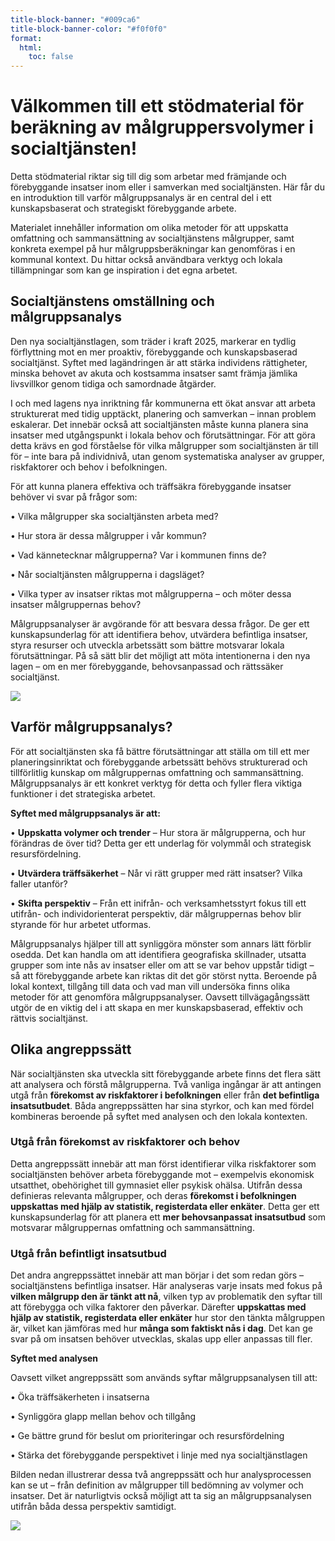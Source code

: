 ```yaml
---
title-block-banner: "#009ca6"
title-block-banner-color: "#f0f0f0"
format: 
  html:
    toc: false
---
```



# Välkommen till ett stödmaterial för beräkning av målgruppersvolymer i socialtjänsten! 

Detta stödmaterial riktar sig till dig som arbetar med främjande och förebyggande insatser inom eller i samverkan med socialtjänsten. Här får du en introduktion till varför målgruppsanalys är en central del i ett kunskapsbaserat och strategiskt förebyggande arbete. 

Materialet innehåller information om olika metoder för att uppskatta omfattning och sammansättning av socialtjänstens målgrupper, samt konkreta exempel på hur målgruppsberäkningar kan genomföras i en kommunal kontext. Du hittar också användbara verktyg och lokala tillämpningar som kan ge inspiration i det egna arbetet.


## Socialtjänstens omställning och målgruppsanalys

Den nya socialtjänstlagen, som träder i kraft 2025, markerar en tydlig förflyttning mot en mer proaktiv, förebyggande och kunskapsbaserad socialtjänst. Syftet med lagändringen är att stärka individens rättigheter, minska behovet av akuta och kostsamma insatser samt främja jämlika livsvillkor genom tidiga och samordnade åtgärder.

I och med lagens nya inriktning får kommunerna ett ökat ansvar att arbeta strukturerat med tidig upptäckt, planering och samverkan – innan problem eskalerar. Det innebär också att socialtjänsten måste kunna planera sina insatser med utgångspunkt i lokala behov och förutsättningar. För att göra detta krävs en god förståelse för vilka målgrupper som socialtjänsten är till för – inte bara på individnivå, utan genom systematiska analyser av grupper, riskfaktorer och behov i befolkningen.

För att kunna planera effektiva och träffsäkra förebyggande insatser behöver vi svar på frågor som:

•	Vilka målgrupper ska socialtjänsten arbeta med?

•	Hur stora är dessa målgrupper i vår kommun?

•	Vad kännetecknar målgrupperna? Var i kommunen finns de?

•	Når socialtjänsten målgrupperna i dagsläget?

•	Vilka typer av insatser riktas mot målgrupperna – och möter dessa insatser målgruppernas behov?

Målgruppsanalyser är avgörande för att besvara dessa frågor. De ger ett kunskapsunderlag för att identifiera behov, utvärdera befintliga insatser, styra resurser och utveckla arbetssätt som bättre motsvarar lokala förutsättningar. På så sätt blir det möjligt att möta intentionerna i den nya lagen – om en mer förebyggande, behovsanpassad och rättssäker socialtjänst.


![](/omstallning.png)

## Varför målgruppsanalys?

För att socialtjänsten ska få bättre förutsättningar att ställa om till ett mer planeringsinriktat och förebyggande arbetssätt behövs strukturerad och tillförlitlig kunskap om målgruppernas omfattning och sammansättning. Målgruppsanalys är ett konkret verktyg för detta och fyller flera viktiga funktioner i det strategiska arbetet.

**Syftet med målgruppsanalys är att:**

•	**Uppskatta volymer och trender** – Hur stora är målgrupperna, och hur förändras de över tid? Detta ger ett underlag för volymmål och strategisk resursfördelning.

•	**Utvärdera träffsäkerhet** – Når vi rätt grupper med rätt insatser? Vilka faller utanför?

•	**Skifta perspektiv** – Från ett inifrån- och verksamhetsstyrt fokus till ett utifrån- och individorienterat perspektiv, där målgruppernas behov blir styrande för hur arbetet utformas.

Målgruppsanalys hjälper till att synliggöra mönster som annars lätt förblir osedda. Det kan handla om att identifiera geografiska skillnader, utsatta grupper som inte nås av insatser eller om att se var behov uppstår tidigt – så att förebyggande arbete kan riktas dit det gör störst nytta.
Beroende på lokal kontext, tillgång till data och vad man vill undersöka finns olika metoder för att genomföra målgruppsanalyser. Oavsett tillvägagångssätt utgör de en viktig del i att skapa en mer kunskapsbaserad, effektiv och rättvis socialtjänst.

## Olika angreppssätt

När socialtjänsten ska utveckla sitt förebyggande arbete finns det flera sätt att analysera och förstå målgrupperna. Två vanliga ingångar är att antingen utgå från **förekomst av riskfaktorer i befolkningen** eller från **det befintliga insatsutbudet**. Båda angreppssätten har sina styrkor, och kan med fördel kombineras beroende på syftet med analysen och den lokala kontexten.

### Utgå från förekomst av riskfaktorer och behov

Detta angreppssätt innebär att man först identifierar vilka riskfaktorer som socialtjänsten behöver arbeta förebyggande mot – exempelvis ekonomisk utsatthet, obehörighet till gymnasiet eller psykisk ohälsa. Utifrån dessa definieras relevanta målgrupper, och deras **förekomst i befolkningen uppskattas med hjälp av statistik, registerdata eller enkäter**. Detta ger ett kunskapsunderlag för att planera ett **mer behovsanpassat insatsutbud** som motsvarar målgruppernas omfattning och sammansättning.

### Utgå från befintligt insatsutbud

Det andra angreppssättet innebär att man börjar i det som redan görs – socialtjänstens befintliga insatser. Här analyseras varje insats med fokus på **vilken målgrupp den är tänkt att nå**, vilken typ av problematik den syftar till att förebygga och vilka faktorer den påverkar. Därefter **uppskattas med hjälp av statistik, registerdata eller enkäter** hur stor den tänkta målgruppen är, vilket kan jämföras med hur **många som faktiskt nås i dag**. Det kan ge svar på om insatsen behöver utvecklas, skalas upp eller anpassas till fler.

**Syftet med analysen**

Oavsett vilket angreppssätt som används syftar målgruppsanalysen till att:

•	Öka träffsäkerheten i insatserna

•	Synliggöra glapp mellan behov och tillgång

•	Ge bättre grund för beslut om prioriteringar och resursfördelning

•	Stärka det förebyggande perspektivet i linje med nya socialtjänstlagen

Bilden nedan illustrerar dessa två angreppssätt och hur analysprocessen kan se ut – från definition av målgrupper till bedömning av volymer och insatser. Det är naturligtvis också möjligt att ta sig an målgruppsanalysen utifrån båda dessa perspektiv samtidigt.

![](/angrepp.png)








